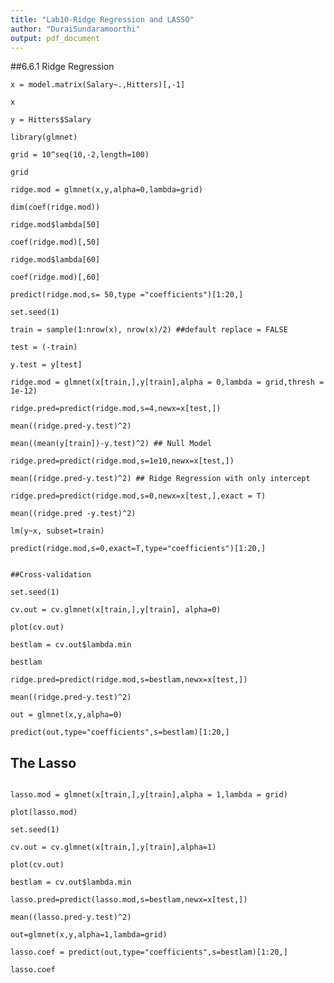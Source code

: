 ---
title: "Lab10-Ridge Regression and LASSO"
author: "DuraiSundaramoorthi"
output: pdf_document
---

##6.6.1 Ridge Regression

```
x = model.matrix(Salary~.,Hitters)[,-1]

x

y = Hitters$Salary

library(glmnet)

grid = 10^seq(10,-2,length=100)

grid

ridge.mod = glmnet(x,y,alpha=0,lambda=grid)

dim(coef(ridge.mod))

ridge.mod$lambda[50]

coef(ridge.mod)[,50]

ridge.mod$lambda[60]

coef(ridge.mod)[,60]

predict(ridge.mod,s= 50,type ="coefficients")[1:20,]

set.seed(1)

train = sample(1:nrow(x), nrow(x)/2) ##default replace = FALSE

test = (-train)

y.test = y[test]

ridge.mod = glmnet(x[train,],y[train],alpha = 0,lambda = grid,thresh = 1e-12)

ridge.pred=predict(ridge.mod,s=4,newx=x[test,])

mean((ridge.pred-y.test)^2)

mean((mean(y[train])-y.test)^2) ## Null Model

ridge.pred=predict(ridge.mod,s=1e10,newx=x[test,]) 

mean((ridge.pred-y.test)^2) ## Ridge Regression with only intercept

ridge.pred=predict(ridge.mod,s=0,newx=x[test,],exact = T)

mean((ridge.pred -y.test)^2)

lm(y~x, subset=train)

predict(ridge.mod,s=0,exact=T,type="coefficients")[1:20,]


##Cross-validation

set.seed(1)

cv.out = cv.glmnet(x[train,],y[train], alpha=0)

plot(cv.out)

bestlam = cv.out$lambda.min

bestlam

ridge.pred=predict(ridge.mod,s=bestlam,newx=x[test,])

mean((ridge.pred-y.test)^2)

out = glmnet(x,y,alpha=0)

predict(out,type="coefficients",s=bestlam)[1:20,]
```

## The Lasso

```

lasso.mod = glmnet(x[train,],y[train],alpha = 1,lambda = grid)

plot(lasso.mod)

set.seed(1)

cv.out = cv.glmnet(x[train,],y[train],alpha=1)

plot(cv.out)

bestlam = cv.out$lambda.min

lasso.pred=predict(lasso.mod,s=bestlam,newx=x[test,])

mean((lasso.pred-y.test)^2)

out=glmnet(x,y,alpha=1,lambda=grid)

lasso.coef = predict(out,type="coefficients",s=bestlam)[1:20,]

lasso.coef
```
